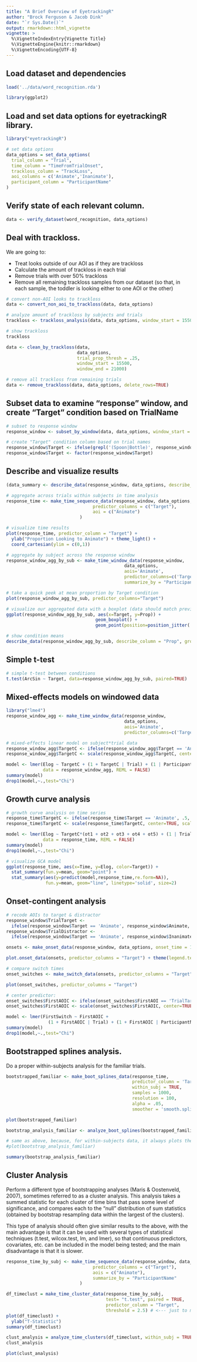 ```yaml
---
title: "A Brief Overview of EyetrackingR"
author: "Brock Ferguson & Jacob Dink"
date: "`r Sys.Date()`"
output: rmarkdown::html_vignette
vignette: >
  %\VignetteIndexEntry{Vignette Title}
  %\VignetteEngine{knitr::rmarkdown}
  %\VignetteEncoding{UTF-8}
---
```


## Load dataset and dependencies

```r
load('../data/word_recognition.rda')

library(ggplot2)
```

## Load and set data options for **eyetrackingR** library.

```r
library("eyetrackingR")

# set data options
data_options = set_data_options( 
  trial_column = "Trial",
  time_column = "TimeFromTrialOnset",
  trackloss_column = "TrackLoss",
  aoi_columns = c('Animate','Inanimate'),
  participant_column = "ParticipantName"
)
```

## Verify state of each relevant column.

```r
data <- verify_dataset(word_recognition, data_options)
```

## Deal with trackloss.

We are going to:

* Treat looks outside of our AOI as if they are trackloss
* Calculate the amount of trackloss in each trial
* Remove trials with over 50% trackloss
* Remove all remaining trackloss samples from our dataset (so that, in each sample, the toddler is looking either to one AOI or the other)

```r
# convert non-AOI looks to trackloss
data <- convert_non_aoi_to_trackloss(data, data_options)

# analyze amount of trackloss by subjects and trials
trackloss <- trackloss_analysis(data, data_options, window_start = 15500, window_end = 21000)

# show trackloss
trackloss

data <- clean_by_trackloss(data,
                           data_options, 
                           trial_prop_thresh = .25,
                           window_start = 15500,
                           window_end = 21000)

# remove all trackloss from remaining trials
data <- remove_trackloss(data, data_options, delete_rows=TRUE)
```

## Subset data to examine "response" window, and create "Target" condition based on TrialName

```r
# subset to response window
response_window <- subset_by_window(data, data_options, window_start = 15500, window_end = 21000)

# create "Target" condition column based on trial names
response_window$Target <- ifelse(grepl('(Spoon|Bottle)', response_window$Trial), 'Inanimate', 'Animate')
response_window$Target <- factor(response_window$Target)
```

## Describe and visualize results

```r
(data_summary <- describe_data(response_window, data_options, describe_column='Animate', group_columns=c('ParticipantName','Target')))

# aggregate across trials within subjects in time analysis
response_time <- make_time_sequence_data(response_window, data_options, time_bin_size = 100, 
                                 predictor_columns = c("Target"),
                                 aoi = c("Animate")
                            )

# visualize time results
plot(response_time, predictor_column = "Target") + 
  ylab("Proportion Looking to Animate") + theme_light() +
  coord_cartesian(ylim = c(0,1))

# aggregate by subject across the response window
response_window_agg_by_sub <- make_time_window_data(response_window, 
                                             data_options, 
                                             aois='Animate', 
                                             predictor_columns=c('Target','Age','MCDI_Total'),
                                             summarize_by = "ParticipantName")

# take a quick peek at mean proportion by Target condition
plot(response_window_agg_by_sub, predictor_columns="Target")

# visualize our aggregated data with a boxplot (data should match previous plot)
ggplot(response_window_agg_by_sub, aes(x=Target, y=Prop)) +
                                  geom_boxplot() +
                                  geom_point(position=position_jitter(.1))

# show condition means
describe_data(response_window_agg_by_sub, describe_column = "Prop", group_columns = "Target")
```

## Simple t-test

```r
# simple t-test between conditions
t.test(ArcSin ~ Target, data=response_window_agg_by_sub, paired=TRUE)
```

## Mixed-effects models on windowed data

```r
library("lme4")
response_window_agg <- make_time_window_data(response_window, 
                                             data_options, 
                                             aois='Animate', 
                                             predictor_columns=c('Target','Age','MCDI_Total'))

# mixed-effects linear model on subject*trial data
response_window_agg$TargetC <- ifelse(response_window_agg$Target == 'Animate', .5, -.5)
response_window_agg$TargetC <- scale(response_window_agg$TargetC, center=TRUE, scale=FALSE)

model <- lmer(Elog ~ TargetC + (1 + TargetC | Trial) + (1 | ParticipantName), 
              data = response_window_agg, REML = FALSE)
summary(model)
drop1(model,~.,test="Chi")
```

## Growth curve analysis

```r
# growth curve analysis on time series
response_time$TargetC <- ifelse(response_time$Target == 'Animate', .5, -.5)
response_time$TargetC <- scale(response_time$TargetC, center=TRUE, scale=FALSE)

model <- lmer(Elog ~ TargetC*(ot1 + ot2 + ot3 + ot4 + ot5) + (1 | Trial) + (1 | ParticipantName), 
              data = response_time, REML = FALSE)
summary(model)
drop1(model,~.,test="Chi")

# visualize GCA model
ggplot(response_time, aes(x=Time, y=Elog, color=Target)) +
  stat_summary(fun.y=mean, geom="point") +
  stat_summary(aes(y=predict(model,response_time,re.form=NA)), 
               fun.y=mean, geom="line", linetype='solid', size=2)
```

## Onset-contingent analysis

```r
# recode AOIs to target & distractor
response_window$TrialTarget <- 
  ifelse(response_window$Target == 'Animate', response_window$Animate, response_window$Inanimate)
response_window$TrialDistractor <- 
  ifelse(response_window$Target == 'Animate', response_window$Inanimate, response_window$Animate)

onsets <- make_onset_data(response_window, data_options, onset_time = 15500, fixation_window_length = 100, target_aoi='TrialTarget')

plot.onset_data(onsets, predictor_columns = "Target") + theme(legend.text=element_text(size=5))

# compare switch times
onset_switches <- make_switch_data(onsets, predictor_columns = "Target")

plot(onset_switches, predictor_columns = "Target") 

# center predictor:
onset_switches$FirstAOIC <- ifelse(onset_switches$FirstAOI == 'TrialTarget', .5, -.5)
onset_switches$FirstAOIC <- scale(onset_switches$FirstAOIC, center=TRUE, scale=FALSE)

model <- lmer(FirstSwitch ~ FirstAOIC + 
                (1 + FirstAOIC | Trial) + (1 + FirstAOIC | ParticipantName), data=onset_switches, REML=FALSE)
summary(model)
drop1(model,~.,test="Chi")
```

## Bootstrapped splines analysis.

Do a proper within-subjects analysis for the familiar trials.

```r
bootstrapped_familiar <- make_boot_splines_data(response_time, 
                                                predictor_column = 'Target', 
                                                within_subj = TRUE, 
                                                samples = 1000, 
                                                resolution = 100, 
                                                alpha = .05, 
                                                smoother = 'smooth.spline') 

plot(bootstrapped_familiar)

bootstrap_analysis_familiar <- analyze_boot_splines(bootstrapped_familiar)

# same as above, because, for within-subjects data, it always plots the difference score estimates
#plot(bootstrap_analysis_familiar) 

summary(bootstrap_analysis_familiar)
```


## Cluster Analysis

Perform a different type of bootstrapping analyses (Maris & Oostenveld, 2007), sometimes referred to as a cluster analysis. This analysis takes a summed statistic for each cluster of time bins that pass some level of significance, and compares each to the "null" distribution of sum statistics (obtained by bootstrap resampling data within the largest of the clusters).

This type of analysis should often give similar results to the above, with the main advantage is that it can be used with several types of statistical techniques (t.test, wilcox.test, lm, and lmer), so that continuous predictors, covariates, etc. can be included in the model being tested; and the main disadvantage is that it is slower.

```r
response_time_by_subj <- make_time_sequence_data(response_window, data_options, time_bin_size = 225, 
                                 predictor_columns = c("Target"),
                                 aois = c("Animate"), 
                                 summarize_by = "ParticipantName"
                            )

df_timeclust = make_time_cluster_data(response_time_by_subj, 
                                      test= "t.test", paired = TRUE,
                                      predictor_column = "Target", 
                                      threshold = 2.5) # <--- just to make things more challenging
plot(df_timeclust) +
  ylab("T-Statistic")
summary(df_timeclust)

clust_analysis = analyze_time_clusters(df_timeclust, within_subj = TRUE, paired=TRUE, samples=500)
clust_analysis

plot(clust_analysis) 
```





